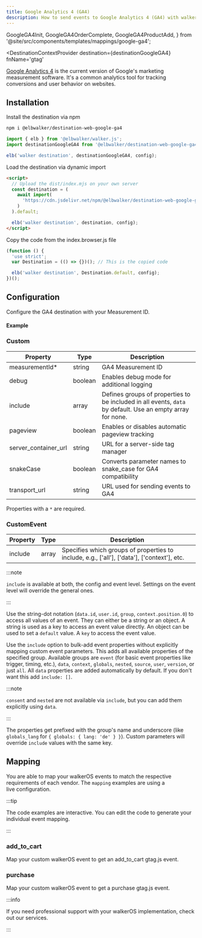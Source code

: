 ```yaml
---
title: Google Analytics 4 (GA4)
description: How to send events to Google Analytics 4 (GA4) with walker.js
---
```


  GoogleGA4Init,
  GoogleGA4OrderComplete,
  GoogleGA4ProductAdd,
} from '@site/src/components/templates/mappings/google-ga4';

<DestinationContextProvider
  destination={destinationGoogleGA4}
  fnName='gtag'
>

<PackageLink
  browser="@elbwalker/destination-web-google-ga4"
  es5="@elbwalker/destination-web-google-ga4"
  github="packages/destinations/web/google-ga4"
  npm="@elbwalker/destination-web-google-ga4"
/>

[Google Analytics 4](https://marketingplatform.google.com/about/analytics) is
the current version of Google's marketing measurement software. It's a common
analytics tool for tracking conversions and user behavior on websites.

## Installation

<Tabs>
  <TabItem value="ts" label="TypeScript" default>
Install the destination via npm

```bash
npm i @elbwalker/destination-web-google-ga4
```

```js
import { elb } from '@elbwalker/walker.js';
import destinationGoogleGA4 from '@elbwalker/destination-web-google-ga4';

elb('walker destination', destinationGoogleGA4, config);
```

</TabItem>
<TabItem value="script" label="Script">
Load the destination via dynamic import

```html
<script>
  // Upload the dist/index.mjs on your own server
  const destination = (
    await import(
      'https://cdn.jsdelivr.net/npm/@elbwalker/destination-web-google-ga4/dist/index.mjs'
    )
  ).default;

  elb('walker destination', destination, config);
</script>
```

</TabItem>
  <TabItem value="code" label="Code">
Copy the code from the&nbsp;<Link to="https://cdn.jsdelivr.net/npm/@elbwalker/destination-web-google-ga4@latest/dist/index.browser.js">index.browser.js</Link> file

```js
(function () {
  'use strict';
  var Destination = (() => {})(); // This is the copied code

  elb('walker destination', Destination.default, config);
})();
```

  </TabItem>
</Tabs>

## Configuration

Configure the GA4 destination with
your&nbsp;<Link to="https://support.google.com/analytics/answer/12270356?hl=en">Measurement
ID</Link>.

#### Example

<GoogleGA4Init />

### Custom

| Property             | Type    | Description                                                                                                |
| -------------------- | ------- | ---------------------------------------------------------------------------------------------------------- |
| measurementId\*      | string  | GA4 Measurement ID                                                                                         |
| debug                | boolean | Enables debug mode for additional logging                                                                  |
| include              | array   | Defines groups of properties to be included in all events, `data` by default. Use an empty array for none. |
| pageview             | boolean | Enables or disables automatic pageview tracking                                                            |
| server_container_url | string  | URL for a server-side tag manager                                                                          |
| snakeCase            | boolean | Converts parameter names to snake_case for GA4 compatibility                                               |
| transport_url        | string  | URL used for sending events to GA4                                                                         |

Properties with a `*` are required.

### CustomEvent

| Property | Type  | Description                                                                                 |
| -------- | ----- | ------------------------------------------------------------------------------------------- |
| include  | array | Specifies which groups of properties to include, e.g., ['all'], ['data'], ['context'], etc. |

:::note

`include` is available at both, the config and event level. Settings on the
event level will override the general ones.

:::

Use the&nbsp;<Link to="/docs/utils/helper#bypath">string-dot notation</Link>
(`data.id`, `user.id`, `group`, `context.position.0`) to access all values of an
event. They can either be a string or an object. A string is used as a key to
access an event value directly. An object can be used to set a `default` value.
A `key` to access the event value.

Use the `include` option to bulk-add event properties without explicitly mapping
custom event parameters. This adds all available properties of the specified
group. Available groups are `event` (for basic event properties like trigger,
timing, etc.), `data`, `context`, `globals`, `nested`, `source`, `user`,
`version`, or just `all`. All `data` properties are added automatically by
default. If you don't want this add `include: []`.

:::note

`consent` and `nested` are not available via `include`, but you can add them
explicitly using `data`.

:::

The properties get prefixed with the group's name and underscore (like
`globals_lang` for `{ globals: { lang: 'de' } }`). Custom parameters will
override `include` values with the same key.

## Mapping

You are able to map your walkerOS events to match the respective requirements of
each vendor. The `mapping` examples are using a
live&nbsp;<Link to="#configuration">configuration</Link>.

:::tip

The code examples are interactive. You can edit the code to generate your
individual event mapping.

:::

### add_to_cart

Map your custom walkerOS event to get
an&nbsp;<Link to="https://developers.google.com/analytics/devguides/collection/ga4/reference/events?sjid=10736118709897970414-EU&client_type=gtag#add_to_cart">add_to_cart
gtag.js event</Link>.

<GoogleGA4ProductAdd />

### purchase

Map your custom walkerOS event to get
a&nbsp;<Link to="https://developers.google.com/analytics/devguides/collection/ga4/reference/events?sjid=10736118709897970414-EU&client_type=gtag#purchase">purchase
gtag.js event</Link>.

<GoogleGA4OrderComplete />

:::info

If you need professional support with your walkerOS implementation, check out
our&nbsp;<Link to="/services">services</Link>.

:::

</DestinationContextProvider>
